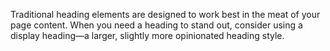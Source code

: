 Traditional heading elements are designed to work best in the meat of your page content. When you need a heading to stand out, consider using a display heading—a larger, slightly more opinionated heading style.
